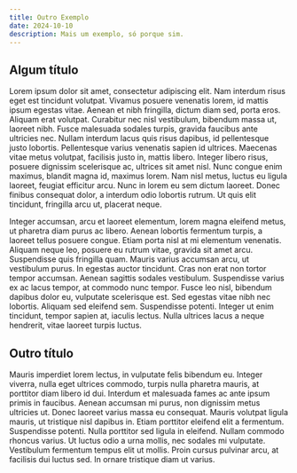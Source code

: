 ```yaml
---
title: Outro Exemplo
date: 2024-10-10
description: Mais um exemplo, só porque sim.
---
```


## Algum título

Lorem ipsum dolor sit amet, consectetur adipiscing elit. Nam interdum risus eget est tincidunt volutpat. Vivamus posuere venenatis lorem, id mattis ipsum egestas vitae. Aenean et nibh fringilla, dictum diam sed, porta eros. Aliquam erat volutpat. Curabitur nec nisl vestibulum, bibendum massa ut, laoreet nibh. Fusce malesuada sodales turpis, gravida faucibus ante ultricies nec. Nullam interdum lacus quis risus dapibus, id pellentesque justo lobortis. Pellentesque varius venenatis sapien id ultrices. Maecenas vitae metus volutpat, facilisis justo in, mattis libero. Integer libero risus, posuere dignissim scelerisque ac, ultrices sit amet nisl. Nunc congue enim maximus, blandit magna id, maximus lorem. Nam nisl metus, luctus eu ligula laoreet, feugiat efficitur arcu. Nunc in lorem eu sem dictum laoreet. Donec finibus consequat dolor, a interdum odio lobortis rutrum. Ut quis elit tincidunt, fringilla arcu ut, placerat neque.

Integer accumsan, arcu et laoreet elementum, lorem magna eleifend metus, ut pharetra diam purus ac libero. Aenean lobortis fermentum turpis, a laoreet tellus posuere congue. Etiam porta nisl at mi elementum venenatis. Aliquam neque leo, posuere eu rutrum vitae, gravida sit amet arcu. Suspendisse quis fringilla quam. Mauris varius accumsan arcu, ut vestibulum purus. In egestas auctor tincidunt. Cras non erat non tortor tempor accumsan. Aenean sagittis sodales vestibulum. Suspendisse varius ex ac lacus tempor, at commodo nunc tempor. Fusce leo nisl, bibendum dapibus dolor eu, vulputate scelerisque est. Sed egestas vitae nibh nec lobortis. Aliquam sed eleifend sem. Suspendisse potenti. Integer ut enim tincidunt, tempor sapien at, iaculis lectus. Nulla ultrices lacus a neque hendrerit, vitae laoreet turpis luctus.

## Outro título

Mauris imperdiet lorem lectus, in vulputate felis bibendum eu. Integer viverra, nulla eget ultrices commodo, turpis nulla pharetra mauris, at porttitor diam libero id dui. Interdum et malesuada fames ac ante ipsum primis in faucibus. Aenean accumsan mi purus, non dignissim metus ultricies ut. Donec laoreet varius massa eu consequat. Mauris volutpat ligula mauris, ut tristique nisl dapibus in. Etiam porttitor eleifend elit a fermentum. Suspendisse potenti. Nulla porttitor sed ligula in eleifend. Nullam commodo rhoncus varius. Ut luctus odio a urna mollis, nec sodales mi vulputate. Vestibulum fermentum tempus elit ut mollis. Proin cursus pulvinar arcu, at facilisis dui luctus sed. In ornare tristique diam ut varius.
